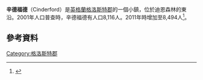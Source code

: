 {{infobox UK place 
|country =英格蘭
|latitude=51.8225 
|longitude=-2.4989
|official_name=Cinderford
|constituency_westminster=[[迪恩森林_(英國國會選區)|迪恩森林]]
|post_town=  Cinderford      
|postcode_district= GL14 2      
|postcode_area= GL
|dial_code=01594    
|os_grid_reference=SO6513 
|population =8,494
|population_ref =(2011年普查)
|shire_district=[[迪恩森林區|迪恩森林區]]
|shire_county =[[格洛斯特郡|格洛斯特郡]]
|region=西南英格蘭
|static_image =[[File:Miners'_Tribute_by_Antony_Dufort_-_geograph.org.uk_-_729497.jpg|240px]]
|static_image_caption = 
|static_image_2 = [[File:Baptist_Church,_Cinderford,_Forest_of_Dean_-_geograph.org.uk_-_1041508.jpg|240px]]
|static_image_2_caption = }}
'''辛德福德'''（Cinderford）是[[英格蘭|英格蘭]][[格洛斯特郡|格洛斯特郡]]的一個小鎮，位於迪恩森林的東沿。2001年人口普查時，辛德福德有人口8,116人。2011年時增加至8,494人<ref>{{cite web|url=https://neighbourhood.statistics.gov.uk/dissemination/LeadKeyFigures.do?a=7&b=11122019&c=Cinderford&d=16&e=62&g=6427209&i=1001x1003x1032x1004&m=0&r=1&s=1427389938885&enc=1|title=Parish population 2011.Retrieved 27 March 2015|accessdate=2016-03-11|archive-date=2015-04-02|archive-url=https://web.archive.org/web/20150402141854/https://neighbourhood.statistics.gov.uk/dissemination/LeadKeyFigures.do?a=7&b=11122019&c=Cinderford&d=16&e=62&g=6427209&i=1001x1003x1032x1004&m=0&r=1&s=1427389938885&enc=1|dead-url=no}}</ref>。
==參考資料==
{{reflist}}
{{Commonscat|Cinderford|辛德福德}}
[[Category:格洛斯特郡|Category:格洛斯特郡]]